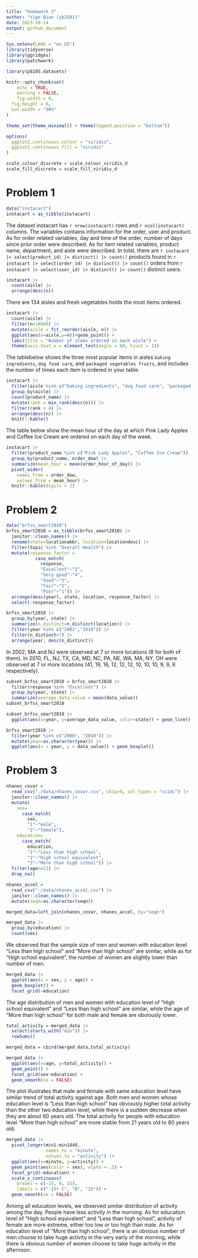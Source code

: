 ```yaml
---
title: "Homework 3"
author: "Yige Bian (yb2591)"
date: 2023-10-14
output: github_document
---
```


```r
Sys.setenv(LANG = "en_US")
library(tidyverse)
library(ggridges)
library(patchwork)

library(p8105.datasets)

knitr::opts_chunk$set(
	echo = TRUE,
	warning = FALSE,
	fig.width = 8, 
  fig.height = 6,
  out.width = "90%"
)

theme_set(theme_minimal() + theme(legend.position = "bottom"))

options(
  ggplot2.continuous.colour = "viridis",
  ggplot2.continuous.fill = "viridis"
)

scale_colour_discrete = scale_colour_viridis_d
scale_fill_discrete = scale_fill_viridis_d
```

# Problem 1
```r
data("instacart")
instacart = as_tibble(instacart)
```

The dataset instacart has `r nrow(instacart)` rows and `r ncol(instacart)` columns. The variables contains information for the order, user and product. As for order related variables, day and time of the order, number of days since prior order were described. As for item related variables, product name, department, and aisle were described. In total, there are `r instacart |> select(product_id) |> distinct() |> count()` products found in `r instacart |> select(order_id) |> distinct() |> count()` orders from `r instacart |> select(user_id) |> distinct() |> count()` distinct users.

```r
instacart |> 
  count(aisle) |> 
  arrange(desc(n))
```
There are 134 aisles and fresh vegetables holds the most items ordered.

```r
instacart |> 
  count(aisle) |> 
  filter(n>10000) |>
  mutate(aisle = fct_reorder(aisle, n)) |>
  ggplot(aes(x=aisle,y=n))+geom_point() + 
  labs(title = "Number of items ordered in each aisle") +
  theme(axis.text.x = element_text(angle = 60, hjust = 1))
```

The tablebelow shows the three most popular items in aisles `baking ingredients`, `dog food care`, and `packaged vegetables fruits`, and includes the number of times each item is ordered in your table.
```r
instacart |> 
  filter(aisle %in% c("baking ingredients", "dog food care", "packaged vegetables fruits")) |>
  group_by(aisle) |> 
  count(product_name) |> 
  mutate(rank = min_rank(desc(n))) |> 
  filter(rank < 4) |> 
  arrange(desc(n)) |>
  knitr::kable()
```

The table below show the mean hour of the day at which Pink Lady Apples and Coffee Ice Cream are ordered on each day of the week.
```r
instacart |>
  filter(product_name %in% c("Pink Lady Apples", "Coffee Ice Cream")) |>
  group_by(product_name, order_dow) |>
  summarize(mean_hour = mean(order_hour_of_day)) |>
  pivot_wider(
    names_from = order_dow, 
    values_from = mean_hour) |>
  knitr::kable(digits = 2)
```

# Problem 2
```r
data("brfss_smart2010")
brfss_smart2010 = as_tibble(brfss_smart2010) |>
  janitor::clean_names() |>
  rename(state=locationabbr, location=locationdesc) |>
  filter(topic %in% "Overall Health") |>
  mutate(response_factor = 
           case_match(
             response,
             "Excellent"~"5",
             "Very good"~"4",
             "Good"~"3",
             "Fair"~"2",
             "Poor"~"1")) |>
  arrange(desc(year), state, location, response_factor) |>
  select(-response_factor)
```

```r
brfss_smart2010 |>
  group_by(year, state) |>
  summarize(n_distinct=n_distinct(location)) |>
  filter(year %in% c("2002","2010")) |>
  filter(n_distinct>7) |> 
  arrange(year, desc(n_distinct))
```
In 2002, MA and NJ were observed at 7 or more locations (8 for both of them). In 2010, FL, NJ, TX, CA, MD, NC, PA, NE, WA, MA, NY, OH were observed at 7 or more locations (41, 19, 16, 12, 12, 12, 10, 10, 10, 9, 9, 8 respectively).

```r
subset_brfss_smart2010 = brfss_smart2010 |>
  filter(response %in% "Excellent") |>
  group_by(year, state) |>
  summarize(average_data_value = mean(data_value)) 
subset_brfss_smart2010
```

```r
subset_brfss_smart2010 |> 
  ggplot(aes(x=year, y=average_data_value, color=state)) + geom_line()
```

```r
brfss_smart2010 |>
  filter(year %in% c("2006", "2010")) |>
  mutate(year=as.character(year)) |>
  ggplot(aes(x = year, y = data_value)) + geom_boxplot()
```

# Problem 3
```r
nhanes_covar = 
  read_csv("./data/nhanes_covar.csv", skip=4, col_types = "ccidc") |>
  janitor::clean_names() |>
  mutate(
    sex=
      case_match(
        sex,
        "1"~"male",
        "2"~"female"),
    education=
      case_match(
        education,
        "1"~"Less than high school",
        "2"~"High school equivalent",
        "3"~"More than high school")) |>
  filter(age>=21) |>
  drop_na()

nhanes_accel = 
  read_csv("./data/nhanes_accel.csv") |>
  janitor::clean_names() |>
  mutate(seqn=as.character(seqn))

merged_data=left_join(nhanes_covar, nhanes_accel, by="seqn")
```

```r
merged_data |>
  group_by(education) |>  
  count(sex)
```
We observed that the sample size of men and women with education level "Less than high school" and "More than high school" are similar, while as for "High school equivalent", the number of women are slightly lower than number of men.

```r
merged_data |>
  ggplot(aes(x = sex, y = age)) + 
  geom_boxplot() + 
  facet_grid(~education)
```
The age distribution of men and women with education level of "High school equivalent" and "Less than high school" are similar, while the age of "More than high school" for both male and female are obviously lower.

```r
total_activity = merged_data |>
  select(starts_with("min")) |>
  rowSums()

merged_data = cbind(merged_data,total_activity)
```

```r
merged_data |>
  ggplot(aes(x=age, y=total_activity)) + 
  geom_point() + 
  facet_grid(sex~education) + 
  geom_smooth(se = FALSE)
```
The plot illustrates that male and female with same education level have similar trend of total activity against age. Both men and women whose education level is "Less than high school" has obviously higher total activity than the other two education level, while there is a sudden decrease when they are about 60 years old. The total activity for people with education level "More than high school" are more stable from 21 years old to 80 years old. 

```r
merged_data |>
  pivot_longer(min1:min1440,
               names_to = "minute",
               values_to = "activity") |>
  ggplot(aes(x=minute, y=activity)) + 
  geom_point(aes(color = sex), alpha = .5) + 
  facet_grid(~education) + 
  scale_x_continuous(
    breaks = c(-15, 0, 15), 
    labels = c("-15º C", "0", "15")) +
  geom_smooth(se = FALSE)

```
Among all education levels, we observed similar distribution of activity among the day. People have less activity in the morning. As for education level of "High school equivalent" and "Less than high school", activity of female are more extreme, either too low or too high than male. As for education level of "More than high school", there is an obvious number of men choose to take huge activity in the very early of the morning, while there is obvious number of women choose to take huge activity in the afternoon.
